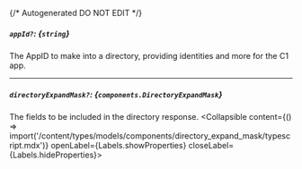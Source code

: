 {/* Autogenerated DO NOT EDIT  */}

##### `appId?`: *{`string`}*
The AppID to make into a directory, providing identities and more for the C1 app.

---
##### `directoryExpandMask?`: *{`components.DirectoryExpandMask`}*
The fields to be included in the directory response.
<Collapsible content={() => import('/content/types/models/components/directory_expand_mask/typescript.mdx')} openLabel={Labels.showProperties} closeLabel={Labels.hideProperties}>
</Collapsible>


